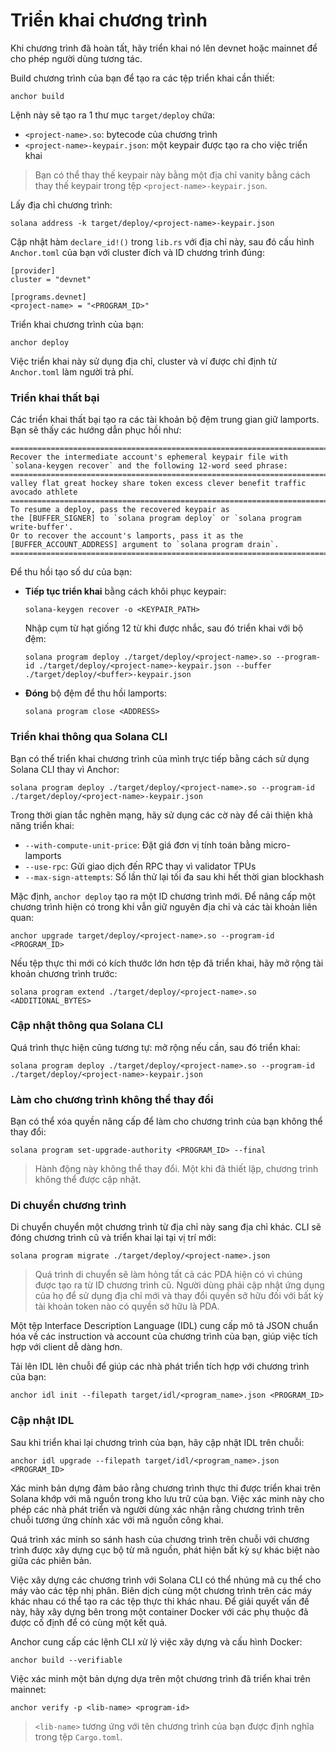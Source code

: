 
# Triển khai chương trình

Khi chương trình đã hoàn tất, hãy triển khai nó lên devnet hoặc mainnet để cho phép người dùng tương tác.

<ArticleSection name="Triển khai chương trình" id="program-deployment" level="h2" />

Build chương trình của bạn để tạo ra các tệp triển khai cần thiết:

```
anchor build
```

Lệnh này sẽ tạo ra 1 thư mục `target/deploy` chứa:
- `<project-name>.so`: bytecode của chương trình
- `<project-name>-keypair.json`: một keypair được tạo ra cho việc triển khai

> Bạn có thể thay thế keypair này bằng một địa chỉ vanity bằng cách thay thế keypair trong tệp `<project-name>-keypair.json`.

Lấy địa chỉ chương trình:

```
solana address -k target/deploy/<project-name>-keypair.json
```

Cập nhật hàm `declare_id!()` trong `lib.rs` với địa chỉ này, sau đó cấu hình `Anchor.toml` của bạn với cluster đích và ID chương trình đúng:

```
[provider]
cluster = "devnet"

[programs.devnet]
<project-name> = "<PROGRAM_ID>"
```

Triển khai chương trình của bạn:

```
anchor deploy
```

Việc triển khai này sử dụng địa chỉ, cluster và ví được chỉ định từ `Anchor.toml` làm người trả phí.

### Triển khai thất bại

Các triển khai thất bại tạo ra các tài khoản bộ đệm trung gian giữ lamports. Bạn sẽ thấy các hướng dẫn phục hồi như:

```
==================================================================================
Recover the intermediate account's ephemeral keypair file with
`solana-keygen recover` and the following 12-word seed phrase:
==================================================================================
valley flat great hockey share token excess clever benefit traffic avocado athlete
==================================================================================
To resume a deploy, pass the recovered keypair as
the [BUFFER_SIGNER] to `solana program deploy` or `solana program write-buffer'.
Or to recover the account's lamports, pass it as the
[BUFFER_ACCOUNT_ADDRESS] argument to `solana program drain`.
==================================================================================
```

Để thu hồi tạo số dư của bạn:

- **Tiếp tục triển khai** bằng cách khôi phục keypair:

    ```
    solana-keygen recover -o <KEYPAIR_PATH>
    ```

    Nhập cụm từ hạt giống 12 từ khi được nhắc, sau đó triển khai với bộ đệm:

    ```
    solana program deploy ./target/deploy/<project-name>.so --program-id ./target/deploy/<project-name>-keypair.json --buffer ./target/deploy/<buffer>-keypair.json
    ```

- **Đóng** bộ đệm để thu hồi lamports:

    ```
    solana program close <ADDRESS>
    ```

### Triển khai thông qua Solana CLI

Bạn có thể triển khai chương trình của mình trực tiếp bằng cách sử dụng Solana CLI thay vì Anchor:

```
solana program deploy ./target/deploy/<project-name>.so --program-id ./target/deploy/<project-name>-keypair.json
```

Trong thời gian tắc nghẽn mạng, hãy sử dụng các cờ này để cải thiện khả năng triển khai:
- `--with-compute-unit-price`: Đặt giá đơn vị tính toán bằng micro-lamports
- `--use-rpc`: Gửi giao dịch đến RPC thay vì validator TPUs
- `--max-sign-attempts`: Số lần thử lại tối đa sau khi hết thời gian blockhash

<ArticleSection name="Cập nhật chương trình" id="program-upgrade" level="h2" />

Mặc định, `anchor deploy` tạo ra một ID chương trình mới. Để nâng cấp một chương trình hiện có trong khi vẫn giữ nguyên địa chỉ và các tài khoản liên quan:

```
anchor upgrade target/deploy/<project-name>.so --program-id <PROGRAM_ID>
```

Nếu tệp thực thi mới có kích thước lớn hơn tệp đã triển khai, hãy mở rộng tài khoản chương trình trước:

```
solana program extend ./target/deploy/<project-name>.so <ADDITIONAL_BYTES>
```

### Cập nhật thông qua Solana CLI

Quá trình thực hiện cũng tương tự: mở rộng nếu cần, sau đó triển khai:

```
solana program deploy ./target/deploy/<project-name>.so --program-id ./target/deploy/<project-name>-keypair.json
```

### Làm cho chương trình không thể thay đổi

Bạn có thể xóa quyền nâng cấp để làm cho chương trình của bạn không thể thay đổi:

```
solana program set-upgrade-authority <PROGRAM_ID> --final
```

> Hành động này không thể thay đổi. Một khi đã thiết lập, chương trình không thể được cập nhật.

### Di chuyển chương trình

Di chuyển chuyển một chương trình từ địa chỉ này sang địa chỉ khác. CLI sẽ đóng chương trình cũ và triển khai lại tại vị trí mới:

```
solana program migrate ./target/deploy/<project-name>.json
```

> Quá trình di chuyển sẽ làm hỏng tất cả các PDA hiện có vì chúng được tạo ra từ ID chương trình cũ. Người dùng phải cập nhật ứng dụng của họ để sử dụng địa chỉ mới và thay đổi quyền sở hữu đối với bất kỳ tài khoản token nào có quyền sở hữu là PDA.

<ArticleSection name="Tải lên một IDL" id="uploading-an-idl" level="h2" />

Một tệp Interface Description Language (IDL) cung cấp mô tả JSON chuẩn hóa về các instruction và account của chương trình của bạn, giúp việc tích hợp với client dễ dàng hơn.

Tải lên IDL lên chuỗi để giúp các nhà phát triển tích hợp với chương trình của bạn:

```
anchor idl init --filepath target/idl/<program_name>.json <PROGRAM_ID>
```

### Cập nhật IDL

Sau khi triển khai lại chương trình của bạn, hãy cập nhật IDL trên chuỗi:

```
anchor idl upgrade --filepath target/idl/<program_name>.json <PROGRAM_ID>
```

<ArticleSection name="Xác minh bản dựng" id="verified-builds" level="h2" />

Xác minh bản dựng đảm bảo rằng chương trình thực thi được triển khai trên Solana khớp với mã nguồn trong kho lưu trữ của bạn. Việc xác minh này cho phép các nhà phát triển và người dùng xác nhận rằng chương trình trên chuỗi tương ứng chính xác với mã nguồn công khai.

Quá trình xác minh so sánh hash của chương trình trên chuỗi với chương trình được xây dựng cục bộ từ mã nguồn, phát hiện bất kỳ sự khác biệt nào giữa các phiên bản.

Việc xây dựng các chương trình với Solana CLI có thể nhúng mã cụ thể cho máy vào các tệp nhị phân. Biên dịch cùng một chương trình trên các máy khác nhau có thể tạo ra các tệp thực thi khác nhau. Để giải quyết vấn đề này, hãy xây dựng bên trong một container Docker với các phụ thuộc đã được cố định để có cùng một kết quả.

Anchor cung cấp các lệnh CLI xử lý việc xây dựng và cấu hình Docker:

```
anchor build --verifiable
```

Việc xác minh một bản dựng dựa trên một chương trình đã triển khai trên mainnet:

```
anchor verify -p <lib-name> <program-id>
```

> `<lib-name>` tương ứng với tên chương trình của bạn được định nghĩa trong tệp `Cargo.toml`.